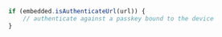 ```javascript
if (embedded.isAuthenticateUrl(url)) {
    // authenticate against a passkey bound to the device
}
```
